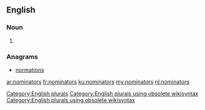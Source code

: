 ==English==

===Noun===
{{head|en}}

# {{plural of|nominator}}

===Anagrams===
* [[normations#English|normations]]

[[Category:English plurals]][[Category:English plurals using obsolete wikisyntax]][[Category:English plurals using obsolete wikisyntax]]

[[ar:nominators]]
[[fr:nominators]]
[[ku:nominators]]
[[my:nominators]]
[[nl:nominators]]